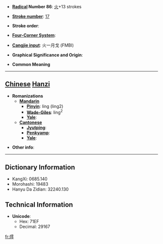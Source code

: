 * '''[[Wiktionary:Chinese radical index| Radical]] Number 86''': [[Wiktionary:Chinese radical index 火|火]]+13 strokes

* '''[[Wiktionary:Chinese total strokes index|Stroke number]]''': [[Wiktionary:Chinese total strokes index 17|17]]

* '''Stroke order''': 

* '''[[Wiktionary:Chinese four corner index|Four-Corner System]]''': 

* '''[[Wiktionary:Chinese Cangjie index|Cangjie input]]''': 火一月戈 (FMBI)

* '''Graphical Significance and Origin''': 

* '''Common Meaning'''

----

== [[Chinese]] [[Hanzi]] ==

* '''Romanizations'''
** '''[[Mandarin]]'''
*** '''[[Pinyin]]''': líng (ling2)
*** '''[[Wade-Giles]]''': ling<sup>2</sup>
*** '''[[Yale]]''': 
** '''[[Cantonese]]'''
*** '''[[Jyutping]]''':
*** '''[[Penkyamp]]''': 
*** '''[[Yale]]''': 

* '''Other info''': 

----

== Dictionary Information ==

* KangXi: 0685.140
* Morohashi: 19483
* Hanyu Da Zidian: 32240.130

== Technical Information ==

* '''Unicode''':
** Hex: 71EF
** Decimal: 29167

[[fr:燯]]